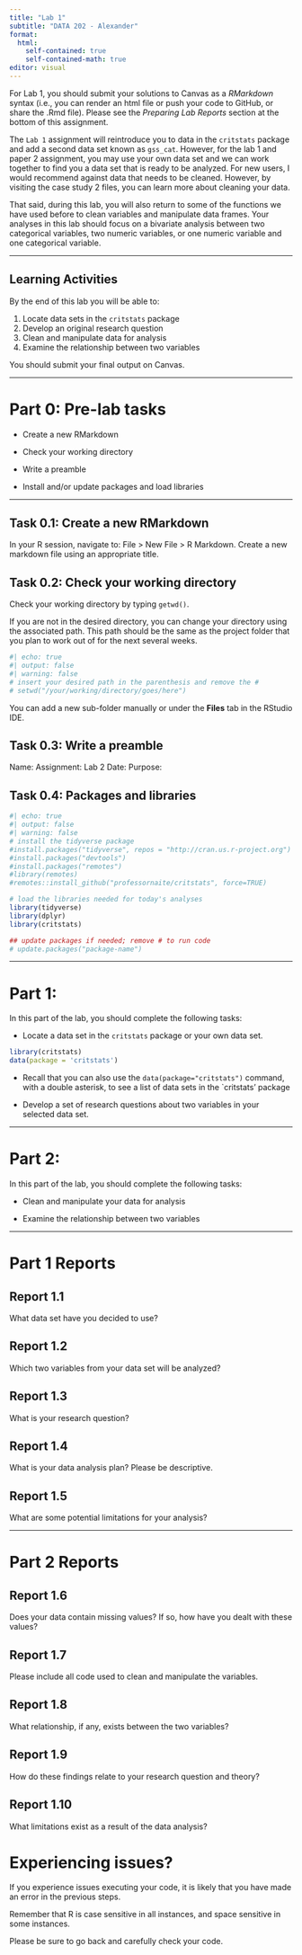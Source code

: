 ```yaml
---
title: "Lab 1"
subtitle: "DATA 202 - Alexander"
format: 
  html:
    self-contained: true
    self-contained-math: true
editor: visual
---
```


For Lab 1, you should submit your solutions to Canvas as a *RMarkdown* syntax (i.e., you can render an html file or push your code to GitHub, or share the .Rmd file). Please see the *Preparing Lab Reports* section at the bottom of this assignment.

The `Lab 1` assignment will reintroduce you to data in the `critstats` package and add a second data set known as `gss_cat`. However, for the lab 1 and paper 2 assignment, you may use your own data set and we can work together to find you a data set that is ready to be analyzed. For new users, I would recommend against data that needs to be cleaned. However, by visiting the case study 2 files, you can learn more about cleaning your data.

That said, during this lab, you will also return to some of the functions we have used before to clean variables and manipulate data frames. Your analyses in this lab should focus on a bivariate analysis between two categorical variables, two numeric variables, or one numeric variable and one categorical variable.

------------------------------------------------------------------------

## Learning Activities

By the end of this lab you will be able to:

1.  Locate data sets in the `critstats` package
2.  Develop an original research question
3.  Clean and manipulate data for analysis
4.  Examine the relationship between two variables

You should submit your final output on Canvas.

------------------------------------------------------------------------

# Part 0: Pre-lab tasks

-   Create a new RMarkdown

-   Check your working directory

-   Write a preamble

-   Install and/or update packages and load libraries

------------------------------------------------------------------------

## Task 0.1: Create a new RMarkdown

In your R session, navigate to: File \> New File \> R Markdown. Create a new markdown file using an appropriate title.

## Task 0.2: Check your working directory

Check your working directory by typing `getwd()`.

If you are not in the desired directory, you can change your directory using the associated path. This path should be the same as the project folder that you plan to work out of for the next several weeks.

```r
#| echo: true
#| output: false
#| warning: false
# insert your desired path in the parenthesis and remove the #
# setwd("/your/working/directory/goes/here") 
```

You can add a new sub-folder manually or under the **Files** tab in the RStudio IDE.

## Task 0.3: Write a preamble

Name: <include your full name> Assignment: Lab 2 Date: <here you may want to add a date> Purpose: <insert the goals or purpose of the RScript>

## Task 0.4: Packages and libraries

```r
#| echo: true
#| output: false
#| warning: false
# install the tidyverse package
#install.packages("tidyverse", repos = "http://cran.us.r-project.org")
#install.packages("devtools")
#install.packages("remotes")
#library(remotes)
#remotes::install_github("professornaite/critstats", force=TRUE)

# load the libraries needed for today's analyses
library(tidyverse)
library(dplyr)
library(critstats)

## update packages if needed; remove # to run code
# update.packages("package-name")
```

------------------------------------------------------------------------

# Part 1:

In this part of the lab, you should complete the following tasks:

-   Locate a data set in the `critstats` package or your own data set.

```r
library(critstats)
data(package = 'critstats')
```

-   Recall that you can also use the `data(package="critstats")` command, with a double asterisk, to see a list of data sets in the \`critstats' package

-   Develop a set of research questions about two variables in your selected data set.

------------------------------------------------------------------------

# Part 2:

In this part of the lab, you should complete the following tasks:

-   Clean and manipulate your data for analysis

-   Examine the relationship between two variables

------------------------------------------------------------------------

# Part 1 Reports

## Report 1.1

What data set have you decided to use?

## Report 1.2

Which two variables from your data set will be analyzed?

## Report 1.3

What is your research question?

## Report 1.4

What is your data analysis plan? Please be descriptive.

## Report 1.5

What are some potential limitations for your analysis?

------------------------------------------------------------------------

# Part 2 Reports

## Report 1.6

Does your data contain missing values? If so, how have you dealt with these values?

## Report 1.7

Please include all code used to clean and manipulate the variables.

## Report 1.8

What relationship, if any, exists between the two variables?

## Report 1.9

How do these findings relate to your research question and theory?

## Report 1.10

What limitations exist as a result of the data analysis?

# Experiencing issues?

If you experience issues executing your code, it is likely that you have made an error in the previous steps.

Remember that R is case sensitive in all instances, and space sensitive in some instances.

Please be sure to go back and carefully check your code.
